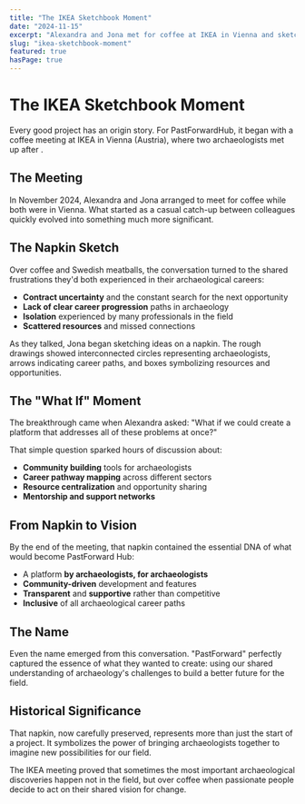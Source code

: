 ```yaml
---
title: "The IKEA Sketchbook Moment"
date: "2024-11-15"
excerpt: "Alexandra and Jona met for coffee at IKEA in Vienna and sketched the first ideas for PastForward Hub on a napkin."
slug: "ikea-sketchbook-moment"
featured: true
hasPage: true
---
```


# The IKEA Sketchbook Moment

Every good project has an origin story. For PastForwardHub, it began with a coffee meeting at IKEA in Vienna (Austria), where two archaeologists met up after .

## The Meeting

In November 2024, Alexandra and Jona arranged to meet for coffee while both were in Vienna. What started as a casual catch-up between colleagues quickly evolved into something much more significant.

## The Napkin Sketch

Over coffee and Swedish meatballs, the conversation turned to the shared frustrations they'd both experienced in their archaeological careers:

- **Contract uncertainty** and the constant search for the next opportunity
- **Lack of clear career progression** paths in archaeology
- **Isolation** experienced by many professionals in the field
- **Scattered resources** and missed connections

As they talked, Jona began sketching ideas on a napkin. The rough drawings showed interconnected circles representing archaeologists, arrows indicating career paths, and boxes symbolizing resources and opportunities.

## The "What If" Moment

The breakthrough came when Alexandra asked: "What if we could create a platform that addresses all of these problems at once?"

That simple question sparked hours of discussion about:

- **Community building** tools for archaeologists
- **Career pathway mapping** across different sectors
- **Resource centralization** and opportunity sharing
- **Mentorship and support networks**

## From Napkin to Vision

By the end of the meeting, that napkin contained the essential DNA of what would become PastForward Hub:

- A platform **by archaeologists, for archaeologists**
- **Community-driven** development and features
- **Transparent** and **supportive** rather than competitive
- **Inclusive** of all archaeological career paths

## The Name

Even the name emerged from this conversation. "PastForward" perfectly captured the essence of what they wanted to create: using our shared understanding of archaeology's challenges to build a better future for the field.

## Historical Significance

That napkin, now carefully preserved, represents more than just the start of a project. It symbolizes the power of bringing archaeologists together to imagine new possibilities for our field.

The IKEA meeting proved that sometimes the most important archaeological discoveries happen not in the field, but over coffee when passionate people decide to act on their shared vision for change.
